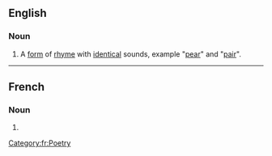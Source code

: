 ==English==

===Noun===
{{en-noun|head=[[rime]] [[riche]]|rimes riches}}

# {{poetry}} A [[form]] of [[rhyme]] with [[identical]] sounds, example "[[pear]]" and "[[pair]]".

----
==French==

===Noun===
{{fr-noun|f|pl=rimes riches}}

# {{l|en|rime riche}}

[[Category:fr:Poetry]]